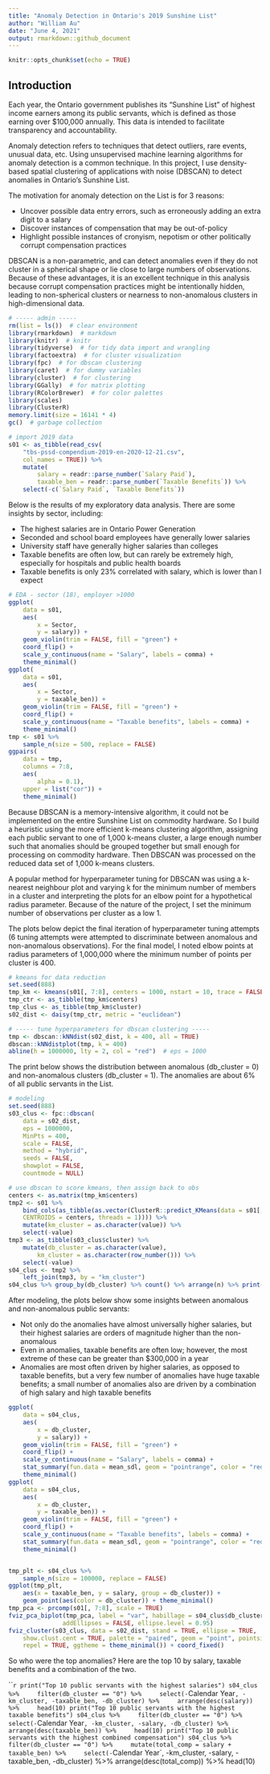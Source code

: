 ```yaml
---
title: "Anomaly Detection in Ontario's 2019 Sunshine List"
author: "William Au"
date: "June 4, 2021"
output: rmarkdown::github_document
---
```


```r
knitr::opts_chunk$set(echo = TRUE)
```

## Introduction
Each year, the Ontario government publishes its "Sunshine List" of highest income earners among its public servants, which is defined as those earning over $100,000 annually. This data is intended to facilitate transparency and accountability.

Anomaly detection refers to techniques that detect outliers, rare events, unusual data, etc. Using unsupervised machine learning algorithms for anomaly detection is a common technique. In this project, I use density-based spatial clustering of applications with noise (DBSCAN) to detect anomalies in Ontario's Sunshine List. 

The motivation for anomaly detection on the List is for 3 reasons:

* Uncover possible data entry errors, such as erroneously adding an extra digit to a salary
* Discover instances of compensation that may be out-of-policy
* Highlight possible instances of cronyism, nepotism or other politically corrupt compensation practices

DBSCAN is a non-parametric, and can detect anomalies even if they do not cluster in a spherical shape or lie close to large numbers of observations. Because of these advantages, it is an excellent technique in this analysis because corrupt compensation practices might be intentionally hidden, leading to non-spherical clusters or nearness to non-anomalous clusters in high-dimensional data.

```r
# ----- admin -----
rm(list = ls())  # clear environment
library(rmarkdown)  # markdown
library(knitr)  # knitr
library(tidyverse)  # for tidy data import and wrangling
library(factoextra)  # for cluster visualization
library(fpc)  # for dbscan clustering
library(caret)  # for dummy variables
library(cluster)  # for clustering
library(GGally)  # for matrix plotting
library(RColorBrewer)  # for color palettes
library(scales)
library(ClusterR)
memory.limit(size = 16141 * 4)
gc()  # garbage collection

# import 2019 data
s01 <- as_tibble(read_csv(
    "tbs-pssd-compendium-2019-en-2020-12-21.csv", 
    col_names = TRUE)) %>%
    mutate(
        salary = readr::parse_number(`Salary Paid`),
        taxable_ben = readr::parse_number(`Taxable Benefits`)) %>%
    select(-c(`Salary Paid`, `Taxable Benefits`))

```

Below is the results of my exploratory data analysis. There are some insights by sector, including:

* The highest salaries are in Ontario Power Generation
* Seconded and school board employees have generally lower salaries
* University staff have generally higher salaries than colleges
* Taxable benefits are often low, but can rarely be extremely high, especially for hospitals and public health boards
* Taxable benefits is only 23% correlated with salary, which is lower than I expect

```r
# EDA - sector (18), employer >1000
ggplot(
    data = s01,
    aes(
        x = Sector,
        y = salary)) +
    geom_violin(trim = FALSE, fill = "green") + 
    coord_flip() +
    scale_y_continuous(name = "Salary", labels = comma) +
    theme_minimal()
ggplot(
    data = s01,
    aes(
        x = Sector,
        y = taxable_ben)) +
    geom_violin(trim = FALSE, fill = "green") + 
    coord_flip() +
    scale_y_continuous(name = "Taxable benefits", labels = comma) +
    theme_minimal()
tmp <- s01 %>%
    sample_n(size = 500, replace = FALSE)
ggpairs(
    data = tmp,
    columns = 7:8,
    aes(
        alpha = 0.1),
    upper = list("cor")) + 
    theme_minimal()
```

Because DBSCAN is a memory-intensive algorithm, it could not be implemented on the entire Sunshine List on commodity hardware. So I build a heuristic using the more efficient k-means clustering algorithm, assigning each public servant to one of 1,000 k-means cluster, a large enough number such that anomalies should be grouped together but small enough for processing on commodity hardware. Then DBSCAN was processed on the reduced data set of 1,000 k-means clusters.

A popular method for hyperparameter tuning for DBSCAN was using a k-nearest neighbour plot and varying k for the minimum number of members in a cluster and interpreting the plots for an elbow point for a hypothetical radius parameter. Because of the nature of the project, I set the minimum number of observations per cluster as a low 1. 

The plots below depict the final iteration of hyperparameter tuning attempts (6 tuning attempts were attempted to discriminate between anomalous and non-anomalous observations). For the final model, I noted elbow points at radius parameters of 1,000,000 where the minimum number of points per cluster is 400.

```r
# kmeans for data reduction
set.seed(888)
tmp_km <- kmeans(s01[, 7:8], centers = 1000, nstart = 10, trace = FALSE)
tmp_ctr <- as_tibble(tmp_km$centers)
tmp_clus <- as_tibble(tmp_km$cluster)
s02_dist <- daisy(tmp_ctr, metric = "euclidean")

# ----- tune hyperparameters for dbscan clustering -----
tmp <- dbscan::kNNdist(s02_dist, k = 400, all = TRUE)
dbscan::kNNdistplot(tmp, k = 400)
abline(h = 1000000, lty = 2, col = "red")  # eps = 1000
```

The print below shows the distribution between anomalous (db_cluster = 0) and non-anomalous clusters (db_cluster = 1). The anomalies are about 6% of all public servants in the List.

```r
# modeling
set.seed(888)
s03_clus <- fpc::dbscan(
    data = s02_dist, 
    eps = 1000000,
    MinPts = 400,
    scale = FALSE,
    method = "hybrid",
    seeds = FALSE,
    showplot = FALSE,
    countmode = NULL)

# use dbscan to score kmeans, then assign back to obs
centers <- as.matrix(tmp_km$centers)
tmp2 <- s01 %>%
    bind_cols(as_tibble(as.vector(ClusterR::predict_KMeans(data = s01[, 7:8], 
    CENTROIDS = centers, threads = 1)))) %>%
    mutate(km_cluster = as.character(value)) %>%
    select(-value) 
tmp3 <- as_tibble(s03_clus$cluster) %>%
    mutate(db_cluster = as.character(value),
        km_cluster = as.character(row_number())) %>%
    select(-value)
s04_clus <- tmp2 %>%
    left_join(tmp3, by = "km_cluster")
s04_clus %>% group_by(db_cluster) %>% count() %>% arrange(n) %>% print() # 0.94%
```

After modeling, the plots below show some insights between anomalous and non-anomalous public servants:

* Not only do the anomalies have almost universally higher salaries, but their highest salaries are orders of magnitude higher than the non-anomalous
* Even in anomalies, taxable benefits are often low; however, the most extreme of these can be greater than $300,000 in a year
* Anomalies are most often driven by higher salaries, as opposed to taxable benefits, but a very few number of anomalies have huge taxable benefits; a small number of anomalies also are driven by a combination of high salary and high taxable benefits

```r
ggplot(
    data = s04_clus,
    aes(
        x = db_cluster,
        y = salary)) +
    geom_violin(trim = FALSE, fill = "green") + 
    coord_flip() +
    scale_y_continuous(name = "Salary", labels = comma) +
    stat_summary(fun.data = mean_sdl, geom = "pointrange", color = "red") +
    theme_minimal()
ggplot(
    data = s04_clus,
    aes(
        x = db_cluster,
        y = taxable_ben)) +
    geom_violin(trim = FALSE, fill = "green") + 
    coord_flip() +
    scale_y_continuous(name = "Taxable benefits", labels = comma) +
    stat_summary(fun.data = mean_sdl, geom = "pointrange", color = "red") +
    theme_minimal()


tmp_plt <- s04_clus %>%
    sample_n(size = 100000, replace = FALSE)
ggplot(tmp_plt,
    aes(x = taxable_ben, y = salary, group = db_cluster)) +
    geom_point(aes(color = db_cluster)) + theme_minimal()
tmp_pca <- prcomp(s01[, 7:8], scale = TRUE)
fviz_pca_biplot(tmp_pca, label = "var", habillage = s04_clus$db_cluster,
               addEllipses = FALSE, ellipse.level = 0.95)
fviz_cluster(s03_clus, data = s02_dist, stand = TRUE, ellipse = TRUE, 
    show.clust.cent = TRUE, palette = "paired", geom = "point", pointsize = 1,
    repel = TRUE, ggtheme = theme_minimal()) + coord_fixed() 
```

So who were the top anomalies? Here are the top 10 by salary, taxable benefits and a combination of the two.

```r
print("Top 10 public servants with the highest salaries")
s04_clus %>%
    filter(db_cluster == "0") %>%
    select(-`Calendar Year`, -km_cluster, -taxable_ben, -db_cluster) %>%
    arrange(desc(salary)) %>%
    head(10)
print("Top 10 public servants with the highest taxable benefits")
s04_clus %>%
    filter(db_cluster == "0") %>%
    select(-`Calendar Year`, -km_cluster, -salary, -db_cluster) %>%
    arrange(desc(taxable_ben)) %>%
    head(10)
print("Top 10 public servants with the highest combined compensation")
s04_clus %>%
    filter(db_cluster == "0") %>%
    mutate(total_comp = salary + taxable_ben) %>%
    select(-`Calendar Year`, -km_cluster, -salary, -taxable_ben, -db_cluster) %>%
    arrange(desc(total_comp)) %>%
    head(10)